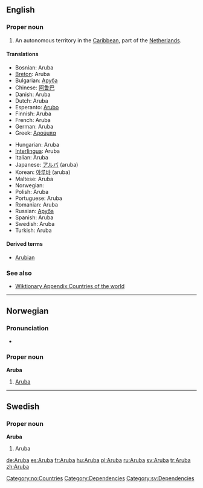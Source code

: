 {{wikipedia}}
==English==

===Proper noun===
{{en-proper noun}}

# An autonomous territory in the [[Caribbean]], part of the [[Netherlands]].

====Translations====
{{trans-top|autonomous territory of the Netherlands in the Caribbean}}
*Bosnian: Aruba {{f}}
*[[Breton]]: Aruba
*Bulgarian: [[Аруба]]
*Chinese: [[阿鲁巴]]
*Danish: Aruba
*Dutch: Aruba
*Esperanto: [[Arubo]]
*Finnish: Aruba
*French: Aruba
*German: Aruba
*Greek: [[Αρούμπα]]
{{trans-mid}}
*Hungarian: Aruba
*[[Interlingua]]: Aruba
*Italian: Aruba
*Japanese: [[アルバ]] (aruba)
*Korean: [[아루바]] (aruba)
*Maltese: Aruba
*Norwegian: {{t-|no|Aruba}}
*Polish: Aruba
*Portuguese: Aruba
*Romanian: Aruba {{f}}
*Russian: [[Аруба]]
*Spanish: Aruba
*Swedish: Aruba
*Turkish: Aruba
{{trans-bottom}}

====Derived terms====
* [[Arubian]]

===See also===
*[[Wiktionary Appendix:Countries of the world]]

----

==Norwegian==

===Pronunciation===
*{{IPA|/ɑɾʉːbɑ/}}

===Proper noun===
'''Aruba'''

# [[#English|Aruba]]

[[Category:no:Countries]]

----

==Swedish==

===Proper noun===
'''Aruba'''

# Aruba

[[Category:Dependencies]]
[[Category:sv:Dependencies]]

[[de:Aruba]]
[[es:Aruba]]
[[fr:Aruba]]
[[hu:Aruba]]
[[pl:Aruba]]
[[ru:Aruba]]
[[sv:Aruba]]
[[tr:Aruba]]
[[zh:Aruba]]